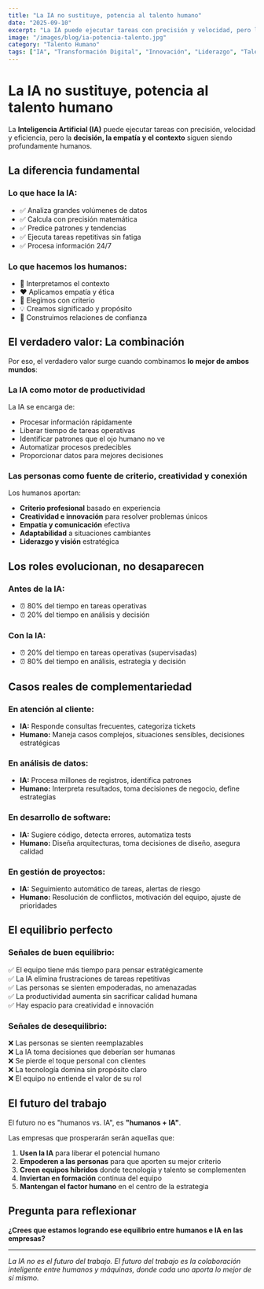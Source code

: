 ```yaml
---
title: "La IA no sustituye, potencia al talento humano"
date: "2025-09-10"
excerpt: "La IA puede ejecutar tareas con precisión y velocidad, pero la decisión, la empatía y el contexto siguen siendo profundamente humanos. Descubre el equilibrio perfecto."
image: "/images/blog/ia-potencia-talento.jpg"
category: "Talento Humano"
tags: ["IA", "Transformación Digital", "Innovación", "Liderazgo", "Talento Humano"]
---
```


# La IA no sustituye, potencia al talento humano

La **Inteligencia Artificial (IA)** puede ejecutar tareas con precisión, velocidad y eficiencia, pero la **decisión, la empatía y el contexto** siguen siendo profundamente humanos.

## La diferencia fundamental

### Lo que hace la IA:
- ✅ Analiza grandes volúmenes de datos
- ✅ Calcula con precisión matemática
- ✅ Predice patrones y tendencias
- ✅ Ejecuta tareas repetitivas sin fatiga
- ✅ Procesa información 24/7

### Lo que hacemos los humanos:
- 🧠 Interpretamos el contexto
- ❤️ Aplicamos empatía y ética
- 🎯 Elegimos con criterio
- 💡 Creamos significado y propósito
- 🤝 Construimos relaciones de confianza

## El verdadero valor: La combinación

Por eso, el verdadero valor surge cuando combinamos **lo mejor de ambos mundos**:

### La IA como motor de productividad

La IA se encarga de:
- Procesar información rápidamente
- Liberar tiempo de tareas operativas
- Identificar patrones que el ojo humano no ve
- Automatizar procesos predecibles
- Proporcionar datos para mejores decisiones

### Las personas como fuente de criterio, creatividad y conexión

Los humanos aportan:
- **Criterio profesional** basado en experiencia
- **Creatividad e innovación** para resolver problemas únicos
- **Empatía y comunicación** efectiva
- **Adaptabilidad** a situaciones cambiantes
- **Liderazgo y visión** estratégica

## Los roles evolucionan, no desaparecen

### Antes de la IA:
- ⏰ 80% del tiempo en tareas operativas
- ⏰ 20% del tiempo en análisis y decisión

### Con la IA:
- ⏰ 20% del tiempo en tareas operativas (supervisadas)
- ⏰ 80% del tiempo en análisis, estrategia y decisión

## Casos reales de complementariedad

### En atención al cliente:
- **IA:** Responde consultas frecuentes, categoriza tickets
- **Humano:** Maneja casos complejos, situaciones sensibles, decisiones estratégicas

### En análisis de datos:
- **IA:** Procesa millones de registros, identifica patrones
- **Humano:** Interpreta resultados, toma decisiones de negocio, define estrategias

### En desarrollo de software:
- **IA:** Sugiere código, detecta errores, automatiza tests
- **Humano:** Diseña arquitecturas, toma decisiones de diseño, asegura calidad

### En gestión de proyectos:
- **IA:** Seguimiento automático de tareas, alertas de riesgo
- **Humano:** Resolución de conflictos, motivación del equipo, ajuste de prioridades

## El equilibrio perfecto

### Señales de buen equilibrio:
✅ El equipo tiene más tiempo para pensar estratégicamente  
✅ La IA elimina frustraciones de tareas repetitivas  
✅ Las personas se sienten empoderadas, no amenazadas  
✅ La productividad aumenta sin sacrificar calidad humana  
✅ Hay espacio para creatividad e innovación  

### Señales de desequilibrio:
❌ Las personas se sienten reemplazables  
❌ La IA toma decisiones que deberían ser humanas  
❌ Se pierde el toque personal con clientes  
❌ La tecnología domina sin propósito claro  
❌ El equipo no entiende el valor de su rol  

## El futuro del trabajo

El futuro no es "humanos vs. IA", es **"humanos + IA"**.

Las empresas que prosperarán serán aquellas que:

1. **Usen la IA** para liberar el potencial humano
2. **Empoderen a las personas** para que aporten su mejor criterio
3. **Creen equipos híbridos** donde tecnología y talento se complementen
4. **Inviertan en formación** continua del equipo
5. **Mantengan el factor humano** en el centro de la estrategia

## Pregunta para reflexionar

**¿Crees que estamos logrando ese equilibrio entre humanos e IA en las empresas?**

---

*La IA no es el futuro del trabajo. El futuro del trabajo es la colaboración inteligente entre humanos y máquinas, donde cada uno aporta lo mejor de sí mismo.*

